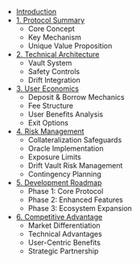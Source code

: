 - [Introduction](/the-aurum-almanac)
- [1. Protocol Summary](/protocol-summary)
  - Core Concept
  - Key Mechanism
  - Unique Value Proposition
- [2. Technical Architecture](/technical-architecture)
  - Vault System
  - Safety Controls
  - Drift Integration
- [3. User Economics](/user-economics)
  - Deposit & Borrow Mechanics
  - Fee Structure
  - User Benefits Analysis
  - Exit Options
- [4. Risk Management](/risk-and-management)
  - Collateralization Safeguards
  - Oracle Implementation
  - Exposure Limits
  - Drift Vault Risk Management
  - Contingency Planning
- [5. Development Roadmap](/development-roadmap)
  - Phase 1: Core Protocol
  - Phase 2: Enhanced Features
  - Phase 3: Ecosystem Expansion
- [6. Competitive Advantage](/competitive-advantage)
  - Market Differentiation
  - Technical Advantages
  - User-Centric Benefits
  - Strategic Partnership
